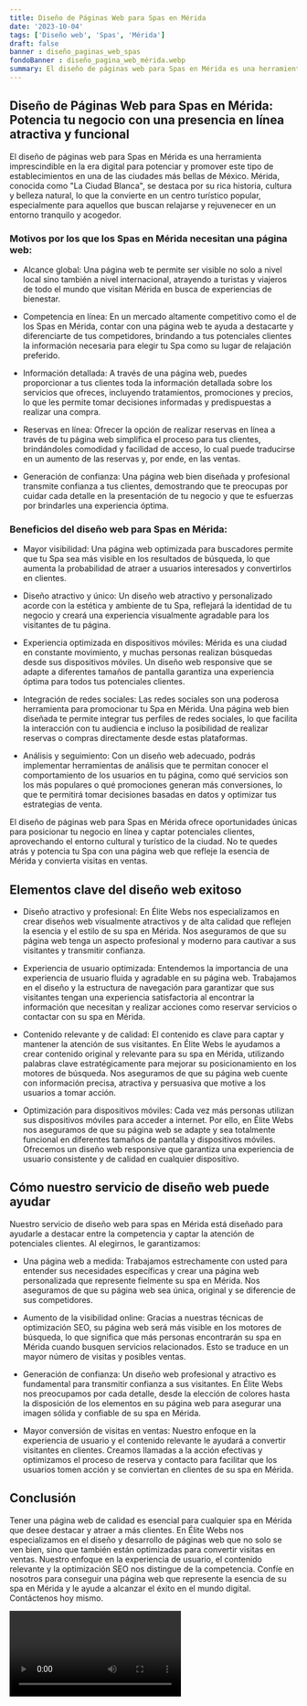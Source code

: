 ```yaml
---
title: Diseño de Páginas Web para Spas en Mérida
date: '2023-10-04'
tags: ['Diseño web', 'Spas', 'Mérida']
draft: false
banner : diseño_paginas_web_spas
fondoBanner : diseño_pagina_web_mérida.webp
summary: El diseño de páginas web para Spas en Mérida es una herramienta imprescindible en la era digital para potenciar y promover este tipo de establecimientos en una de las ciudades más bellas de México. Mérida, conocida como La Ciudad Blanca, se destaca por su rica historia, cultura y belleza natural, lo que la convierte en un centro turístico popular, especialmente para aquellos que buscan relajarse y rejuvenecer en un entorno tranquilo y acogedor.
---
```


## Diseño de Páginas Web para Spas en Mérida: Potencia tu negocio con una presencia en línea atractiva y funcional

El diseño de páginas web para Spas en Mérida es una herramienta imprescindible en la era digital para potenciar y promover este tipo de establecimientos en una de las ciudades más bellas de México. Mérida, conocida como "La Ciudad Blanca", se destaca por su rica historia, cultura y belleza natural, lo que la convierte en un centro turístico popular, especialmente para aquellos que buscan relajarse y rejuvenecer en un entorno tranquilo y acogedor.

### Motivos por los que los Spas en Mérida necesitan una página web:

- Alcance global: Una página web te permite ser visible no solo a nivel local sino también a nivel internacional, atrayendo a turistas y viajeros de todo el mundo que visitan Mérida en busca de experiencias de bienestar.

- Competencia en línea: En un mercado altamente competitivo como el de los Spas en Mérida, contar con una página web te ayuda a destacarte y diferenciarte de tus competidores, brindando a tus potenciales clientes la información necesaria para elegir tu Spa como su lugar de relajación preferido.

- Información detallada: A través de una página web, puedes proporcionar a tus clientes toda la información detallada sobre los servicios que ofreces, incluyendo tratamientos, promociones y precios, lo que les permite tomar decisiones informadas y predispuestas a realizar una compra.

- Reservas en línea: Ofrecer la opción de realizar reservas en línea a través de tu página web simplifica el proceso para tus clientes, brindándoles comodidad y facilidad de acceso, lo cual puede traducirse en un aumento de las reservas y, por ende, en las ventas.

- Generación de confianza: Una página web bien diseñada y profesional transmite confianza a tus clientes, demostrando que te preocupas por cuidar cada detalle en la presentación de tu negocio y que te esfuerzas por brindarles una experiencia óptima.

### Beneficios del diseño web para Spas en Mérida:

- Mayor visibilidad: Una página web optimizada para buscadores permite que tu Spa sea más visible en los resultados de búsqueda, lo que aumenta la probabilidad de atraer a usuarios interesados y convertirlos en clientes.

- Diseño atractivo y único: Un diseño web atractivo y personalizado acorde con la estética y ambiente de tu Spa, reflejará la identidad de tu negocio y creará una experiencia visualmente agradable para los visitantes de tu página.

- Experiencia optimizada en dispositivos móviles: Mérida es una ciudad en constante movimiento, y muchas personas realizan búsquedas desde sus dispositivos móviles. Un diseño web responsive que se adapte a diferentes tamaños de pantalla garantiza una experiencia óptima para todos tus potenciales clientes.

- Integración de redes sociales: Las redes sociales son una poderosa herramienta para promocionar tu Spa en Mérida. Una página web bien diseñada te permite integrar tus perfiles de redes sociales, lo que facilita la interacción con tu audiencia e incluso la posibilidad de realizar reservas o compras directamente desde estas plataformas.

- Análisis y seguimiento: Con un diseño web adecuado, podrás implementar herramientas de análisis que te permitan conocer el comportamiento de los usuarios en tu página, como qué servicios son los más populares o qué promociones generan más conversiones, lo que te permitirá tomar decisiones basadas en datos y optimizar tus estrategias de venta.

El diseño de páginas web para Spas en Mérida ofrece oportunidades únicas para posicionar tu negocio en línea y captar potenciales clientes, aprovechando el entorno cultural y turístico de la ciudad. No te quedes atrás y potencia tu Spa con una página web que refleje la esencia de Mérida y convierta visitas en ventas.

<GifSeo />

<Cta />

## Elementos clave del diseño web exitoso

- Diseño atractivo y profesional: En Élite Webs nos especializamos en crear diseños web visualmente atractivos y de alta calidad que reflejen la esencia y el estilo de su spa en Mérida. Nos aseguramos de que su página web tenga un aspecto profesional y moderno para cautivar a sus visitantes y transmitir confianza.

- Experiencia de usuario optimizada: Entendemos la importancia de una experiencia de usuario fluida y agradable en su página web. Trabajamos en el diseño y la estructura de navegación para garantizar que sus visitantes tengan una experiencia satisfactoria al encontrar la información que necesitan y realizar acciones como reservar servicios o contactar con su spa en Mérida.

- Contenido relevante y de calidad: El contenido es clave para captar y mantener la atención de sus visitantes. En Élite Webs le ayudamos a crear contenido original y relevante para su spa en Mérida, utilizando palabras clave estratégicamente para mejorar su posicionamiento en los motores de búsqueda. Nos aseguramos de que su página web cuente con información precisa, atractiva y persuasiva que motive a los usuarios a tomar acción.

- Optimización para dispositivos móviles: Cada vez más personas utilizan sus dispositivos móviles para acceder a internet. Por ello, en Élite Webs nos aseguramos de que su página web se adapte y sea totalmente funcional en diferentes tamaños de pantalla y dispositivos móviles. Ofrecemos un diseño web responsive que garantiza una experiencia de usuario consistente y de calidad en cualquier dispositivo.

## Cómo nuestro servicio de diseño web puede ayudar

Nuestro servicio de diseño web para spas en Mérida está diseñado para ayudarle a destacar entre la competencia y captar la atención de potenciales clientes. Al elegirnos, le garantizamos:

- Una página web a medida: Trabajamos estrechamente con usted para entender sus necesidades específicas y crear una página web personalizada que represente fielmente su spa en Mérida. Nos aseguramos de que su página web sea única, original y se diferencie de sus competidores.

- Aumento de la visibilidad online: Gracias a nuestras técnicas de optimización SEO, su página web será más visible en los motores de búsqueda, lo que significa que más personas encontrarán su spa en Mérida cuando busquen servicios relacionados. Esto se traduce en un mayor número de visitas y posibles ventas.

- Generación de confianza: Un diseño web profesional y atractivo es fundamental para transmitir confianza a sus visitantes. En Élite Webs nos preocupamos por cada detalle, desde la elección de colores hasta la disposición de los elementos en su página web para asegurar una imagen sólida y confiable de su spa en Mérida.

- Mayor conversión de visitas en ventas: Nuestro enfoque en la experiencia de usuario y el contenido relevante le ayudará a convertir visitantes en clientes. Creamos llamadas a la acción efectivas y optimizamos el proceso de reserva y contacto para facilitar que los usuarios tomen acción y se conviertan en clientes de su spa en Mérida.

## Conclusión

Tener una página web de calidad es esencial para cualquier spa en Mérida que desee destacar y atraer a más clientes. En Élite Webs nos especializamos en el diseño y desarrollo de páginas web que no solo se ven bien, sino que también están optimizadas para convertir visitas en ventas. Nuestro enfoque en la experiencia de usuario, el contenido relevante y la optimización SEO nos distingue de la competencia. Confíe en nosotros para conseguir una página web que represente la esencia de su spa en Mérida y le ayude a alcanzar el éxito en el mundo digital. Contáctenos hoy mismo.

<Video />

<CtaBot job='Spas' city='Mérida'/>

<Gmaps query='Mérida+españa+maps' />